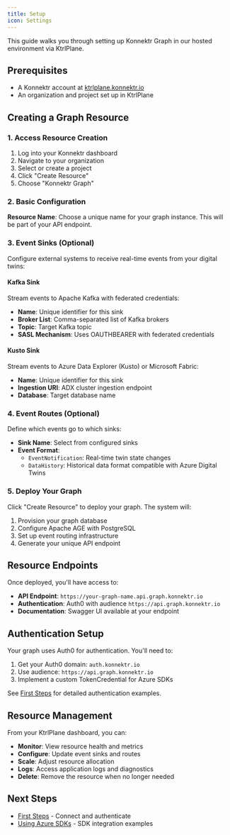 ```yaml
---
title: Setup
icon: Settings
---
```


This guide walks you through setting up Konnektr Graph in our hosted environment via KtrlPlane.

## Prerequisites

- A Konnektr account at [ktrlplane.konnektr.io](https://ktrlplane.konnektr.io)
- An organization and project set up in KtrlPlane

## Creating a Graph Resource

### 1. Access Resource Creation

1. Log into your Konnektr dashboard
2. Navigate to your organization
3. Select or create a project
4. Click "Create Resource"
5. Choose "Konnektr Graph"

### 2. Basic Configuration

**Resource Name**: Choose a unique name for your graph instance. This will be part of your API endpoint.

### 3. Event Sinks (Optional)

Configure external systems to receive real-time events from your digital twins:

#### Kafka Sink
Stream events to Apache Kafka with federated credentials:
- **Name**: Unique identifier for this sink
- **Broker List**: Comma-separated list of Kafka brokers
- **Topic**: Target Kafka topic
- **SASL Mechanism**: Uses OAUTHBEARER with federated credentials

#### Kusto Sink  
Stream events to Azure Data Explorer (Kusto) or Microsoft Fabric:
- **Name**: Unique identifier for this sink
- **Ingestion URI**: ADX cluster ingestion endpoint
- **Database**: Target database name

### 4. Event Routes (Optional)

Define which events go to which sinks:

- **Sink Name**: Select from configured sinks
- **Event Format**: 
  - `EventNotification`: Real-time twin state changes
  - `DataHistory`: Historical data format compatible with Azure Digital Twins

### 5. Deploy Your Graph

Click "Create Resource" to deploy your graph. The system will:

1. Provision your graph database
2. Configure Apache AGE with PostgreSQL
3. Set up event routing infrastructure
4. Generate your unique API endpoint

## Resource Endpoints

Once deployed, you'll have access to:

- **API Endpoint**: `https://your-graph-name.api.graph.konnektr.io`
- **Authentication**: Auth0 with audience `https://api.graph.konnektr.io`
- **Documentation**: Swagger UI available at your endpoint

## Authentication Setup

Your graph uses Auth0 for authentication. You'll need to:

1. Get your Auth0 domain: `auth.konnektr.io`
2. Use audience: `https://api.graph.konnektr.io`
3. Implement a custom TokenCredential for Azure SDKs

See [First Steps](./first-steps) for detailed authentication examples.

## Resource Management

From your KtrlPlane dashboard, you can:

- **Monitor**: View resource health and metrics
- **Configure**: Update event sinks and routes
- **Scale**: Adjust resource allocation
- **Logs**: Access application logs and diagnostics
- **Delete**: Remove the resource when no longer needed

## Next Steps

- [First Steps](./first-steps) - Connect and authenticate
- [Using Azure SDKs](../how-to-guides/using-azure-digital-twins-sdks) - SDK integration examples
